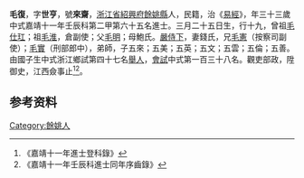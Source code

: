 {{明清人物信息框
| 姓名 = 毛復
| 原名 =
| 圖片名稱= 
| 圖片大小 =
| 圖片說明 = 
| 最高職務 =
| 國家 = 大明 
| 爵位 =
| 籍貫 = [[浙江省|浙江省]][[紹興府|紹興府]][[餘姚縣|餘姚縣]]
| 族裔 = 
| 旗籍 = 
| 字號 = 
| 諡號 =
| 出生日期 = 三月二十五日
| 出生地點 =
| 逝世日期 = 
| 逝世地點 =
| 墓葬 =
| 配偶 = 錢氏
| 親屬 = 曾祖[[毛仕玒|毛仕玒]]，祖[[毛淮|毛淮]]，父[[毛明|毛明]]，母鮑氏
| 出身 =
* 嘉靖十一年壬辰科進士
| 經歷 =
| 著作 =  
*
*
*
}}
'''毛復'''{{BD|1500年||1559年||}}，字'''世亨'''，號'''來齋'''，[[浙江省|浙江省]][[紹興府|紹興府]][[餘姚縣|餘姚縣]]人，民籍，治《[[易經|易經]]》，年三十三歲中式嘉靖十一年壬辰科第二甲第六十五名進士。三月二十五日生，行十九，曾祖[[毛仕玒|毛仕玒]]；祖[[毛淮|毛淮]]，倉副使；父[[毛明|毛明]]；母鮑氏。[[嚴侍下|嚴侍下]]，妻錢氏，兄[[毛憲|毛憲]]（按察司副使）；[[毛實|毛實]]（刑部郎中），弟師，子五來；五美；五英；五文；五雲；五倫；五善。由國子生中式浙江鄉試第四十七名[[舉人|舉人]]，[[會試|會試]]中式第一百三十八名。觀吏部政，陞御史，江西僉事止<ref>《嘉靖十一年進士登科錄》</ref><ref>《嘉靖十一年壬辰科進士同年序齒錄》</ref>。

== 参考资料 ==
{{reflist}}

{{嘉靖十一年壬辰科殿试金榜}}

{{Authority control}}
{{DEFAULTSORT:}}
[[Category:餘姚人|Category:餘姚人]]


{{明朝人物小作品}}
